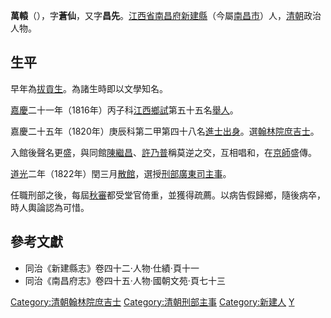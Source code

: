 '''萬轅'''（{{bd|？年||？年|catIdx=W萬}}），字'''蒼仙'''，又字'''昌先'''。[[江西省|江西省]][[南昌府|南昌府]][[新建縣|新建縣]]（今屬[[南昌市|南昌市]]）人，[[清朝|清朝]]政治人物。

==生平==
早年為[[拔貢生|拔貢生]]。為諸生時即以文學知名。

[[嘉慶|嘉慶]]二十一年（1816年）丙子科[[江西|江西]][[鄉試|鄉試]]第五十五名[[舉人|舉人]]。

嘉慶二十五年（1820年）庚辰科第二甲第四十八名[[進士出身|進士出身]]。選[[翰林院|翰林院]][[庶吉士|庶吉士]]。

入館後聲名更盛，與同館[[陈继昌_(清朝)|陳繼昌]]、[[許乃普|許乃普]]稱莫逆之交，互相唱和，在[[京師|京師]]盛傳。

[[道光|道光]]二年（1822年）閏三月[[散館|散館]]，選授[[刑部|刑部]][[廣東司|廣東司]][[主事|主事]]。

任職刑部之後，每屆[[秋審|秋審]]都受堂官倚重，並獲得疏薦。以病告假歸鄉，隨後病卒，時人輿論認為可惜。

==參考文獻==
*同治《新建縣志》卷四十二·人物·仕績·頁十一
*同治《南昌府志》卷四十五·人物·國朝文苑·頁七十三

{{嘉慶二十五年庚辰科殿試金榜}}
{{DEFAULTSORT:W萬}}
[[Category:清朝翰林院庶吉士|Category:清朝翰林院庶吉士]]
[[Category:清朝刑部主事|Category:清朝刑部主事]]
[[Category:新建人|Category:新建人]]
[[Category:萬姓|Y]]